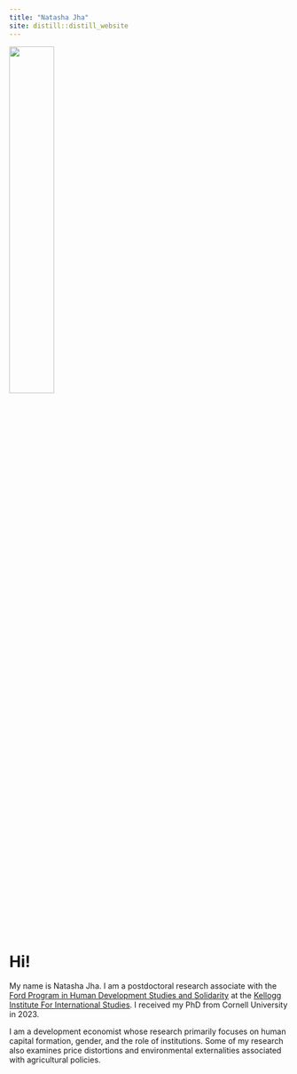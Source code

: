 ```yaml
---
title: "Natasha Jha"
site: distill::distill_website
---
```



<left>
<img src="images/natasha.jpg" style="width:40%;" >
</left>
<p>&nbsp;</p>  





# Hi!

My name is Natasha Jha. I am a postdoctoral research associate with the [Ford Program in Human Development Studies and Solidarity](https://kellogg.nd.edu/about/outreach-initiatives/ford-program-human-development-studies-and-solidarity){target="_blank"} at the [Kellogg Institute For International Studies](https://kellogg.nd.edu/){target="_blank"}. I received my PhD from Cornell University in 2023. 

I am a development economist whose research primarily focuses on human capital formation, gender, and the role of institutions. Some of my research also examines price distortions and environmental externalities associated with agricultural policies.